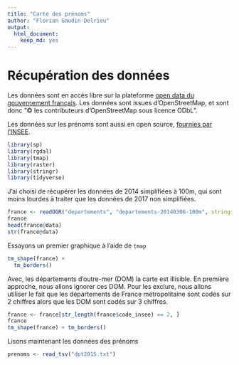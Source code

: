 ```yaml
---
title: "Carte des prénoms"
author: "Florian Gaudin-Delrieu"
output: 
  html_document: 
    keep_md: yes
---
```


# Récupération des données

Les données sont en accès libre sur la plateforme [open data du gouvernement français](https://www.data.gouv.fr/fr/datasets/contours-des-departements-francais-issus-d-openstreetmap/).
Les données sont issues d'OpenStreetMap, et sont donc "© les contributeurs d'OpenStreetMap sous licence ODbL".

Les données sur les prénoms sont aussi en open source, [fournies par l'INSEE ](http://www.data.gouv.fr/fr/datasets/fichier-des-prenoms-edition-2016/).

```r
library(sp)
library(rgdal)
library(tmap)
library(raster)
library(stringr)
library(tidyverse)
```
 
 J'ai choisi de récupérer les données de 2014 simplifiées à 100m, qui sont moins lourdes à traiter que les données de 2017 non simplifiées.

```r
france <- readOGR("departements", "departements-20140306-100m", stringsAsFactors = FALSE, use_iconv = TRUE, encoding = "iso-8859-1")
france
head(france@data)
str(france@data)
```
Essayons un premier graphique à l'aide de `tmap`
```r
tm_shape(france) +
  tm_borders()
```
Avec, les départements d'outre-mer (DOM) la carte est illisible. En première approche, nous allons ignorer ces DOM. Pour les exclure, nous allons utiliser le fait que les départements de France métropolitaine sont codés sur 2 chiffres alors que les DOM sont codés sur 3 chiffres.
```r
france <- france[str_length(france$code_insee) == 2, ]
france
tm_shape(france) + tm_borders()
```
Lisons maintenant les données des prénoms
```r
prenoms <- read_tsv("dpt2015.txt")
```

